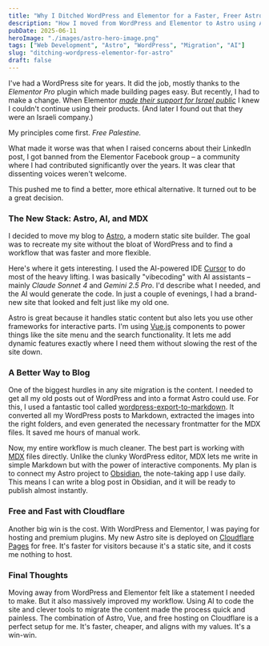 ```yaml
---
title: "Why I Ditched WordPress and Elementor for a Faster, Freer Astro Site"
description: "How I moved from WordPress and Elementor to Astro using AI coding tools, created a faster site, and aligned with my values while saving money."
pubDate: 2025-06-11
heroImage: "./images/astro-hero-image.png"
tags: ["Web Development", "Astro", "WordPress", "Migration", "AI"]
slug: "ditching-wordpress-elementor-for-astro"
draft: false
---
```


I've had a WordPress site for years. It did the job, mostly thanks to the _Elementor Pro_ plugin which made building pages easy. But recently, I had to make a change. When Elementor [_made their support for Israel public_](https://www.linkedin.com/posts/elementor_israel-under-fire-share-the-truth-and-help-activity-7119350919594422272-7sfl/) I knew I couldn't continue using their products. (And later I found out that they were an Israeli company.)

My principles come first. _Free Palestine._

What made it worse was that when I raised concerns about their LinkedIn post, I got banned from the Elementor Facebook group – a community where I had contributed significantly over the years. It was clear that dissenting voices weren't welcome.

This pushed me to find a better, more ethical alternative. It turned out to be a great decision.

### The New Stack: Astro, AI, and MDX

I decided to move my blog to [Astro](https://astro.build/), a modern static site builder. The goal was to recreate my site without the bloat of WordPress and to find a workflow that was faster and more flexible.

Here's where it gets interesting. I used the AI-powered IDE [Cursor](https://cursor.ai/) to do most of the heavy lifting. I was basically "vibecoding" with AI assistants – mainly _Claude Sonnet 4_ and _Gemini 2.5 Pro_. I'd describe what I needed, and the AI would generate the code. In just a couple of evenings, I had a brand-new site that looked and felt just like my old one.

Astro is great because it handles static content but also lets you use other frameworks for interactive parts. I'm using [Vue.js](https://vuejs.org/) components to power things like the site menu and the search functionality. It lets me add dynamic features exactly where I need them without slowing the rest of the site down.

### A Better Way to Blog

One of the biggest hurdles in any site migration is the content. I needed to get all my old posts out of WordPress and into a format Astro could use. For this, I used a fantastic tool called [wordpress-export-to-markdown](https://github.com/lonekorean/wordpress-export-to-markdown). It converted all my WordPress posts to Markdown, extracted the images into the right folders, and even generated the necessary frontmatter for the MDX files. It saved me hours of manual work.

Now, my entire workflow is much cleaner. The best part is working with [MDX](https://mdxjs.com/) files directly. Unlike the clunky WordPress editor, MDX lets me write in simple Markdown but with the power of interactive components. My plan is to connect my Astro project to [Obsidian](https://obsidian.md/), the note-taking app I use daily. This means I can write a blog post in Obsidian, and it will be ready to publish almost instantly.

### Free and Fast with Cloudflare

Another big win is the cost. With WordPress and Elementor, I was paying for hosting and premium plugins. My new Astro site is deployed on [Cloudflare Pages](https://pages.cloudflare.com/) for free. It's faster for visitors because it's a static site, and it costs me nothing to host.

### Final Thoughts

Moving away from WordPress and Elementor felt like a statement I needed to make. But it also massively improved my workflow. Using AI to code the site and clever tools to migrate the content made the process quick and painless. The combination of Astro, Vue, and free hosting on Cloudflare is a perfect setup for me. It's faster, cheaper, and aligns with my values. It's a win-win.
